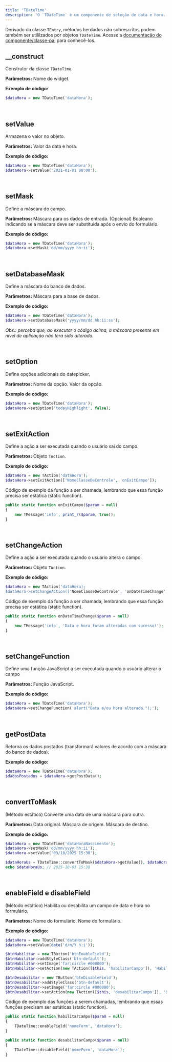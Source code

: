 ```yaml
---
title: 'TDateTime'
description: 'O `TDateTime` é um componente de seleção de data e hora. Ele estende a classe `TEntry`.'
---
```


Derivado da classe `TEntry`, métodos herdados não sobrescritos podem também ser utililzados por objetos `TDateTime`. Acesse a [documentação do componente/classe-pai](entrada-de-dados/tentry) para conhecê-los.

## __construct
Construtor da classe `TDateTime`.

**Parâmetros:**
<ResponseField name="$name" type="mixed" required>Nome do widget.</ResponseField>

**Exemplo de código:**
```php
$dataHora = new TDateTime('dataHora');
```

<br/>

## setValue
Armazena o valor no objeto.

**Parâmetros:**
<ResponseField name="$value" type="mixed" required>Valor da data e hora.</ResponseField>

**Exemplo de código:**
```php
$dataHora = new TDateTime('dataHora');
$dataHora->setValue('2021-01-01 00:00');
```

<br/>

## setMask
Define a máscara do campo.

**Parâmetros:**
<ResponseField name="$mask" type="mixed" required>Máscara para os dados de entrada.</ResponseField>
<ResponseField name="$replaceOnPost" type="bool" default="false">(Opcional) Booleano indicando se a máscara deve ser substituída após o envio do formulário.</ResponseField>

**Exemplo de código:**
```php
$dataHora = new TDateTime('dataHora');
$dataHora->setMask('dd/mm/yyyy hh:ii');
```

<br/>

## setDatabaseMask
Define a máscara do banco de dados.

**Parâmetros:**
<ResponseField name="$mask" type="mixed" required>Máscara para a base de dados.</ResponseField>

**Exemplo de código:**
```php
$dataHora = new TDateTime('dataHora');
$dataHora->setDatabaseMask('yyyy/mm/dd hh:ii:ss');
```

_Obs.: perceba que, ao executar o código acima, a máscara presente em nível de aplicação não terá sido alterada._

<br/>

## setOption
Define opções adicionais do datepicker.

**Parâmetros:**
<ResponseField name="$option" type="mixed" required>Nome da opção.</ResponseField>
<ResponseField name="$value" type="mixed" required>Valor da opção.</ResponseField>

**Exemplo de código:**
```php
$dataHora = new TDateTime('dataHora');
$dataHora->setOption('todayHighlight', false);
```

<br/>

## setExitAction
Define a ação a ser executada quando o usuário sai do campo.

**Parâmetros:**
<ResponseField name="$action" type="TAction" required>Objeto `TAction`.</ResponseField>

**Exemplo de código:**
```php
$dataHora = new TAction('dataHora');
$dataHora->setExitAction(['NomeClasseDeControle', 'onExitCampo']);
```
Código de exemplo da função a ser chamada, lembrando que essa função precisa ser estática (static function).

```php
public static function onExitCampo($param = null)
{
    new TMessage('info', print_r($param, true));
}
```

<br/>

## setChangeAction
Define a ação a ser executada quando o usuário altera o campo.

**Parâmetros:**
<ResponseField name="$action" type="TAction" required>Objeto `TAction`.</ResponseField>

**Exemplo de código:**
```php
$dataHora = new TAction('dataHora);
$dataHora->setChangeAction(['NomeClasseDeControle', 'onDateTimeChange']);
```
Código de exemplo da função a ser chamada, lembrando que essa função precisa ser estática (static function).

```php
public static function onDateTimeChange($param = null)
{
    new TMessage('info', 'Data e hora foram alteradas com sucesso!');
}
```

<br/>

## setChangeFunction
Define uma função JavaScript a ser executada quando o usuário alterar o campo

**Parâmetros:**
<ResponseField name="$function" type="mixed" required>Função JavaScript.</ResponseField>

**Exemplo de código:**
```php
$dataHora = new TDateTime('dataHora');
$dataHora->setChangeFunction('alert("Data e/ou hora alterada.");');
```

<br/>

## getPostData
Retorna os dados postados (transformará valores de acordo com a máscara do banco de dados).

**Exemplo de código:**
```php
$dataHora = new TDateTime('dataHora');
$dadosPostados = $dataHora->getPostData();
```

<br/>

## convertToMask
(Método estático) Converte uma data de uma máscara para outra.

**Parâmetros:**
<ResponseField name="$value" type="mixed" required>Data original.</ResponseField>
<ResponseField name="$fromMask" type="mixed" required>Máscara de origem.</ResponseField>
<ResponseField name="$toMask" type="mixed" required>Máscara de destino.</ResponseField>

**Exemplo de código:**
```php
$dataHora = new TDateTime('dataHoraNascimento');
$dataHora->setMask('dd/mm/yyyy hh:ii');
$dataHora->setValue('03/10/2025 15:30');

$dataHoraUs = TDateTime::convertToMask($dataHora->getValue(), $dataHora->getMask(), 'yyyy-mm-dd hh:ii');
echo $dataHoraUs; // 2025-10-03 15:30
```

<br/>

## enableField e disableField
(Método estático) Habilita ou desabilita um campo de data e hora no formulário.

**Parâmetros:**
<ResponseField name="$form_name" type="mixed" required>Nome do formulário.</ResponseField>
<ResponseField name="$field" type="mixed" required>Nome do formulário.</ResponseField>

**Exemplo de código:**
```php
$dataHora = new TDateTime('dataHora');
$dataHora->setValue(date('d/m/Y h:i'));

$btnHabilitar = new TButton('btnEnableField');
$btnHabilitar->addStyleClass('btn-default');
$btnHabilitar->setImage('far:circle #000000');
$btnHabilitar->setAction(new TAction([$this, 'habilitarCampo']), 'Habilitar Campo');

$btnDesabilitar = new TButton('btnDisableField');
$btnDesabilitar->addStyleClass('btn-default');
$btnDesabilitar->setImage('far:circle #000000');
$btnDesabilitar->setAction(new TAction([$this, 'desabilitarCampo']), 'Desabilitar Campo');
```
Código de exemplo das funções a serem chamadas, lembrando que essas funções precisam ser estáticas (static function).

```php
public static function habilitarCampo($param = null)
{
    TDateTime::enableField('nomeForm', 'dataHora');
}

public static function desabilitarCampo($param = null)
{
    TDateTime::disableField('nomeForm', 'dataHora');
}
```